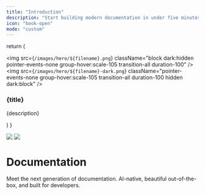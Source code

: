 ```yaml
---
title: "Introduction"
description: "Start building modern documentation in under five minutes"
icon: "book-open"
mode: "custom"
---
```


  return (
    <div className="group cursor-pointer pb-8">
      <img src={`/images/hero/${filename}.png`} className="block dark:hidden pointer-events-none group-hover:scale-105 transition-all duration-100" />
      <img src={`/images/hero/${filename}-dark.png`} className="pointer-events-none group-hover:scale-105 transition-all duration-100 hidden dark:block" />
      <h3 className="mt-5 text-gray-900 dark:text-zinc-50 font-medium">{title}</h3>
      <p className="mt-1.5">
        {description}
      </p>
    </div>
  )
}

<img src="/images/hero/background-light.png" className="block dark:hidden pointer-events-none" />
<img src="/images/hero/background-dark.png" className="hidden dark:block pointer-events-none" />

<div className="-mt-64 px-4 py-12 max-w-3xl mx-auto">
  <h1 className="text-4xl font-medium text-center text-gray-900 dark:text-zinc-50 tracking-tight">
    Documentation
  </h1>

  <p className="mx-12 mt-4 text-lg text-center text-gray-500 dark:text-zinc-500">
    Meet the next generation of documentation. AI-native, beautiful out-of-the-box, and built for developers.
  </p>

  <div className="mt-24 grid grid-cols-2 gap-x-6 gap-y-4">
    <HeroCard filename="rocket" title="Quickstart" description="Deploy your first docs site in minutes with our step-by-step guide" />
    <HeroCard filename="cli" title="CLI installation" description="Install the CLI to preview and develop your docs locally" />
    <HeroCard filename="editor" title="Web editor" description="Make quick updates and manage content with our browser-based editor" />
    <HeroCard filename="components" title="Components" description="Build rich, interactive documentation with our ready-to-use components" />
  </div>
</div>